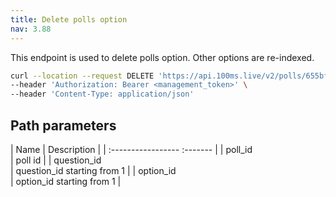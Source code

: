 ```yaml
---
title: Delete polls option
nav: 3.88
---
```


This endpoint is used to delete polls option. Other options are re-indexed.

<DeleteRequest title="https://api.100ms.live/v2/polls/<poll_id>/questions/<question_id>/options/<option_id>" />

<Request id="req-0">

```bash
curl --location --request DELETE 'https://api.100ms.live/v2/polls/655bffeecd34739a72637305/questions/1/options/1' \
--header 'Authorization: Bearer <management_token>' \
--header 'Content-Type: application/json'
```

</Request>

<ResponseBox id="res-0" status="204 No Content">

</ResponseBox>

## Path parameters

| Name               | Description                                                                                   |
| :-----------------  :------- |
| poll_id <br/>         | poll id       |
| question_id <br/>        | question_id starting from 1    |
| option_id <br/>     | option_id starting from 1       |
